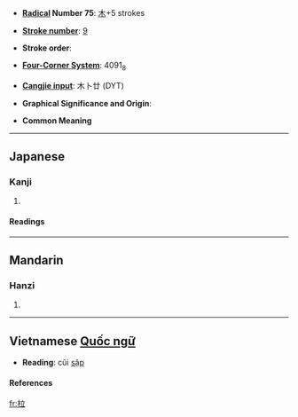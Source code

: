 {{see|拉}}

* '''[[Wiktionary:Chinese radical index| Radical]] Number 75''': [[Wiktionary:Chinese radical index 木|木]]+5 strokes

* '''[[Wiktionary:Chinese total strokes index|Stroke number]]''': [[Wiktionary:Chinese total strokes index 9|9]]

* '''Stroke order''': 

* '''[[Wiktionary:Chinese four corner index|Four-Corner System]]''': 4091<sub>8</sub>

* '''[[Wiktionary:Chinese Cangjie index|Cangjie input]]''': 木卜廿 (DYT)

* '''Graphical Significance and Origin''': 

* '''Common Meaning''' 
----
==Japanese==
===Kanji===
{{ja-kanji|grade=|rs=}}
# {{defn|Japanese}} 
====Readings====
{{ja-readings|on=[[ろう]] (rō)|kun=[[おれたき]] (oretaki)}}
----
==Mandarin==
===Hanzi===
{{cmn-hanzi|pin=[[lā]] (la1)|wg=la<sup>1</sup>}}
# {{defn|Mandarin}}
----
== Vietnamese [[Quốc ngữ]] ==

* '''Reading''': cũi [[sập]]
====References====
{{Han ref|kx=0518.110|dkj=14606|dj=0906.110|hdz=21188.030|uh=67C6|ud=26566|bh=CF58|bd=53080}}

[[fr:柆]]